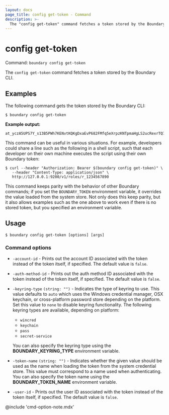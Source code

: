 ```yaml
---
layout: docs
page_title: config get-token - Command
description: >-
  The "config get-token" command fetches a token stored by the Boundary CLI.
---
```


# config get-token

Command: `boundary config get-token`

The `config get-token` command fetches a token stored by the Boundary CLI.

## Examples

The following command gets the token stored by the Boundary CLI:

```shell-session
$ boundary config get-token
```

**Example output:**

<CodeBlockConfig hideClipboard>

```plaintext
at_yczA5UPS7Y_s13B5PWh7KENvtKQKgDxaEvP682FMfq5eXrpzKNTpmaHgLS2ucRexrTQ7ueMhDFY5MdFvNuzuTWzUzYgacitnSBaPo75b3XZU4Zp6wmdsXqmkPNY3U
```

</CodeBlockConfig>

This command can be useful in various situations. For example, developers could share a line such as the following in a shell script, such that each
developer on their own machine executes the script using their own
Boundary token:

<CodeBlockConfig hideClipboard>

```shell-session
$ curl --header "Authorization: Bearer $(boundary config get-token)" \
   --header "Content-Type: application/json" \
   http://127.0.0.1:9200/v1/roles/r_1234567890
```

</CodeBlockConfig>

This command keeps parity with the behavior of other Boundary commands; if you set the
`BOUNDARY_TOKEN` environment variable, it overrides the value loaded
from the system store. Not only does this keep parity, but it also allows
examples such as the one above to work even if there is no stored token, but you specified
an environment variable.

## Usage

<CodeBlockConfig hideClipboard>

```shell-session
$ boundary config get-token [options] [args]
```

</CodeBlockConfig>

### Command options

- `-account-id`  - Prints out the account ID
      associated with the token instead of the token itself, if specified. The default value is
      `false`.

- `-auth-method-id`  - Prints out the auth method ID
   associated with the token instead of the token itself, if specified. The default value is `false`.

- `-keyring-type` `(string: "")` - Indicates the type of keyring to use. This value defaults to
   `auto` which uses the Windows credential manager, OSX keychain, or
   cross-platform password store depending on the platform. Set this value to `none` to disable
   keyring functionality. The following keyring types are available, depending on platform:

   - `wincred`
   - `keychain`
   - `pass`
   - `secret-service`

  You can also specify the keyring type using the **BOUNDARY_KEYRING_TYPE** environment
   variable.

- `-token-name` `(string: "")` - Indicates whether the given value should be used as
   the name when loading the token from the system credential store. This value must
   correspond to a name used when authenticating. You can also specify the token name using
   the **BOUNDARY_TOKEN_NAME** environment variable.

- `-user-id`  - Prints out the user ID associated
   with the token instead of the token itself, if specified. The default value is `false`.

@include 'cmd-option-note.mdx'